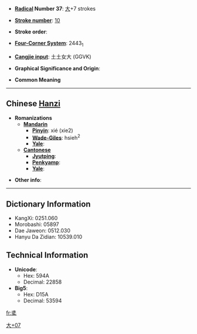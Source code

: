 * '''[[Wiktionary:Chinese radical index| Radical]] Number 37''': [[Wiktionary:Chinese radical index 大|大]]+7 strokes

* '''[[Wiktionary:Chinese total strokes index|Stroke number]]''': [[Wiktionary:Chinese total strokes index 10|10]]

* '''Stroke order''': 

* '''[[Wiktionary:Chinese four corner index|Four-Corner System]]''': 2443<sub>1</sub>

* '''[[Wiktionary:Chinese Cangjie index|Cangjie input]]''': 土土女大 (GGVK)

* '''Graphical Significance and Origin''': 

* '''Common Meaning'''

----

== Chinese [[Hanzi]] ==

* '''Romanizations'''
** '''[[Mandarin]]'''
*** '''[[Pinyin]]''': xié (xie2)
*** '''[[Wade-Giles]]''': hsieh<sup>2</sup>
*** '''[[Yale]]''': 
** '''[[Cantonese]]'''
*** '''[[Jyutping]]''':
*** '''[[Penkyamp]]''': 
*** '''[[Yale]]''': 

* '''Other info''': 

----

== Dictionary Information ==

* KangXi: 0251.060
* Morobashi: 05897
* Dae Jaweon: 0512.030
* Hanyu Da Zidian: 10539.010

== Technical Information ==

* '''Unicode''':
** Hex: 594A
** Decimal: 22858
* '''Big5''':
** Hex: D15A
** Decimal: 53594

[[Category:CJKV Character articles lacking a common meaning|大+07]]

[[fr:奊]]